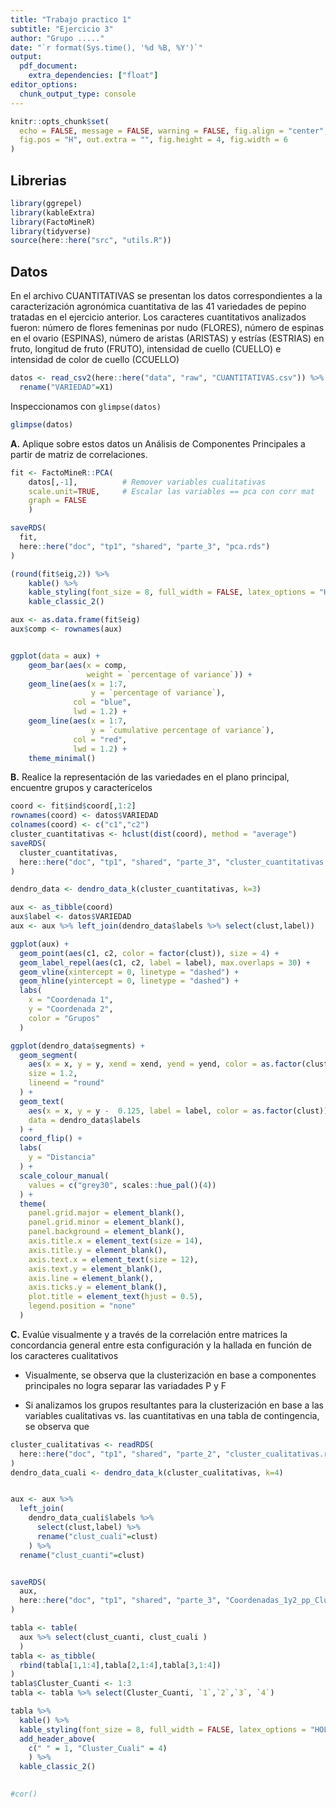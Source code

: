```yaml
---
title: "Trabajo practico 1"
subtitle: "Ejercicio 3"
author: "Grupo ....."
date: "`r format(Sys.time(), '%d %B, %Y')`"
output: 
  pdf_document:
    extra_dependencies: ["float"]
editor_options: 
  chunk_output_type: console
---
```


```r
knitr::opts_chunk$set(
  echo = FALSE, message = FALSE, warning = FALSE, fig.align = "center",
  fig.pos = "H", out.extra = "", fig.height = 4, fig.width = 6
)
```


## Librerias

```r
library(ggrepel)
library(kableExtra)
library(FactoMineR)
library(tidyverse)
source(here::here("src", "utils.R"))
```


## Datos

En el archivo CUANTITATIVAS se presentan los datos correspondientes a la caracterización agronómica cuantitativa de las 41 variedades de pepino tratadas en el ejercicio anterior. Los caracteres cuantitativos analizados fueron: número de flores femeninas por nudo (FLORES), número de espinas en el ovario (ESPINAS), número de aristas (ARISTAS) y estrías (ESTRIAS) en fruto, longitud de fruto (FRUTO), intensidad de cuello (CUELLO) e intensidad de color de cuello (CCUELLO)

```r
datos <- read_csv2(here::here("data", "raw", "CUANTITATIVAS.csv")) %>% 
  rename("VARIEDAD"=X1)
```

Inspeccionamos con `glimpse(datos)`

```r
glimpse(datos)
```

**A.** Aplique sobre estos datos un Análisis de Componentes Principales a partir de matriz de correlaciones.

```r
fit <- FactoMineR::PCA(
    datos[,-1],          # Remover variables cualitativas
    scale.unit=TRUE,     # Escalar las variables == pca con corr mat
    graph = FALSE
    )

saveRDS(
  fit,
  here::here("doc", "tp1", "shared", "parte_3", "pca.rds")
)
```

```r
(round(fit$eig,2)) %>% 
    kable() %>% 
    kable_styling(font_size = 8, full_width = FALSE, latex_options = "HOLD_position") %>% 
    kable_classic_2() 
```

```r
aux <- as.data.frame(fit$eig)
aux$comp <- rownames(aux)


ggplot(data = aux) +
    geom_bar(aes(x = comp,
                 weight = `percentage of variance`)) +
    geom_line(aes(x = 1:7,
                  y = `percentage of variance`),
              col = "blue",
              lwd = 1.2) +
    geom_line(aes(x = 1:7,
                  y = `cumulative percentage of variance`),
              col = "red",
              lwd = 1.2) +
    theme_minimal()
```



**B.** Realice la representación de las variedades en el plano principal, encuentre grupos y caracterícelos

```r
coord <- fit$ind$coord[,1:2]
rownames(coord) <- datos$VARIEDAD
colnames(coord) <- c("c1","c2")
cluster_cuantitativas <- hclust(dist(coord), method = "average")
saveRDS(
  cluster_cuantitativas,
  here::here("doc", "tp1", "shared", "parte_3", "cluster_cuantitativas.rds")
)
```

```r
dendro_data <- dendro_data_k(cluster_cuantitativas, k=3)
```



```r
aux <- as_tibble(coord)
aux$label <- datos$VARIEDAD
aux <- aux %>% left_join(dendro_data$labels %>% select(clust,label))

ggplot(aux) + 
  geom_point(aes(c1, c2, color = factor(clust)), size = 4) + 
  geom_label_repel(aes(c1, c2, label = label), max.overlaps = 30) + 
  geom_vline(xintercept = 0, linetype = "dashed") + 
  geom_hline(yintercept = 0, linetype = "dashed") + 
  labs(
    x = "Coordenada 1",
    y = "Coordenada 2",
    color = "Grupos"
  )
```


```r
ggplot(dendro_data$segments) + 
  geom_segment(
    aes(x = x, y = y, xend = xend, yend = yend, color = as.factor(clust)),
    size = 1.2,
    lineend = "round"
  ) + 
  geom_text(
    aes(x = x, y = y -  0.125, label = label, color = as.factor(clust)), 
    data = dendro_data$labels
  ) + 
  coord_flip() + 
  labs(
    y = "Distancia"
  ) + 
  scale_colour_manual(
    values = c("grey30", scales::hue_pal()(4))
  ) + 
  theme(
    panel.grid.major = element_blank(), 
    panel.grid.minor = element_blank(), 
    panel.background = element_blank(),
    axis.title.x = element_text(size = 14), 
    axis.title.y = element_blank(), 
    axis.text.x = element_text(size = 12),
    axis.text.y = element_blank(), 
    axis.line = element_blank(), 
    axis.ticks.y = element_blank(),
    plot.title = element_text(hjust = 0.5),
    legend.position = "none"
  )
```


**C.** Evalúe visualmente y a través de la correlación entre matrices la concordancia general entre esta configuración y la hallada en función de los caracteres cualitativos

- Visualmente, se observa que la clusterización en base a componentes principales no logra separar las variadades P y F

- Si analizamos los grupos resultantes para la clusterización en base a las variables cualitativas vs. las cuantitativas en una tabla de contingencia, se observa que 

```r
cluster_cualitativas <- readRDS(
  here::here("doc", "tp1", "shared", "parte_2", "cluster_cualitativas.rds")
) 
dendro_data_cuali <- dendro_data_k(cluster_cualitativas, k=4)


aux <- aux %>% 
  left_join(
    dendro_data_cuali$labels %>% 
      select(clust,label) %>% 
      rename("clust_cuali"=clust)
    ) %>% 
  rename("clust_cuanti"=clust)


saveRDS(
  aux,
  here::here("doc", "tp1", "shared", "parte_3", "Coordenadas_1y2_pp_Clusters.rds")
)

```

```r
tabla <- table(
  aux %>% select(clust_cuanti, clust_cuali )
  )
tabla <- as_tibble(
  rbind(tabla[1,1:4],tabla[2,1:4],tabla[3,1:4])
)
tabla$Cluster_Cuanti <- 1:3
tabla <- tabla %>% select(Cluster_Cuanti, `1`,`2`,`3`, `4`)

tabla %>% 
  kable() %>% 
  kable_styling(font_size = 8, full_width = FALSE, latex_options = "HOLD_position") %>% 
  add_header_above(
    c(" " = 1, "Cluster_Cuali" = 4)
    ) %>% 
  kable_classic_2()
  
```

```r
#cor()
```



